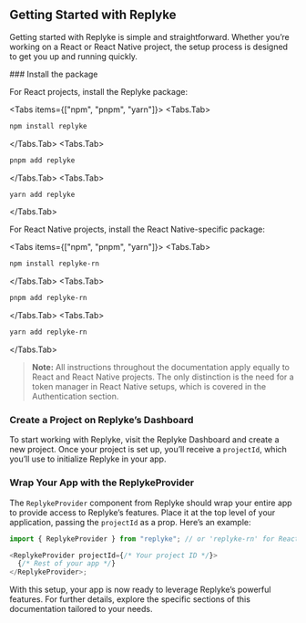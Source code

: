 
## Getting Started with Replyke

Getting started with Replyke is simple and straightforward. Whether you’re working on a React or React Native project, the setup process is designed to get you up and running quickly.

<Steps>
### Install the package
 
For React projects, install the Replyke package:

<Tabs items={["npm", "pnpm", "yarn"]}>
  <Tabs.Tab>
  ```bash
  npm install replyke
  ```
  </Tabs.Tab>
    <Tabs.Tab>
  ```bash
  pnpm add replyke
  ```
  </Tabs.Tab>
    <Tabs.Tab>
  ```bash
  yarn add replyke
  ```
  </Tabs.Tab>
</Tabs>

For React Native projects, install the React Native-specific package:

<Tabs items={["npm", "pnpm", "yarn"]}>
  <Tabs.Tab>
  ```bash
  npm install replyke-rn
  ```
  </Tabs.Tab>
    <Tabs.Tab>
  ```bash
  pnpm add replyke-rn
  ```
  </Tabs.Tab>
    <Tabs.Tab>
  ```bash
  yarn add replyke-rn
  ```
  </Tabs.Tab>
</Tabs>

> **Note:** All instructions throughout the documentation apply equally to React and React Native projects. The only distinction is the need for a token manager in React Native setups, which is covered in the Authentication section.

### Create a Project on Replyke’s Dashboard

To start working with Replyke, visit the Replyke Dashboard and create a new project. Once your project is set up, you’ll receive a `projectId`, which you’ll use to initialize Replyke in your app.

### Wrap Your App with the ReplykeProvider

The `ReplykeProvider` component from Replyke should wrap your entire app to provide access to Replyke’s features. Place it at the top level of your application, passing the `projectId` as a prop. Here’s an example:

```javascript
import { ReplykeProvider } from "replyke"; // or 'replyke-rn' for React Native

<ReplykeProvider projectId={/* Your project ID */}>
  {/* Rest of your app */}
</ReplykeProvider>;
```

With this setup, your app is now ready to leverage Replyke’s powerful features. For further details, explore the specific sections of this documentation tailored to your needs.

</Steps>

